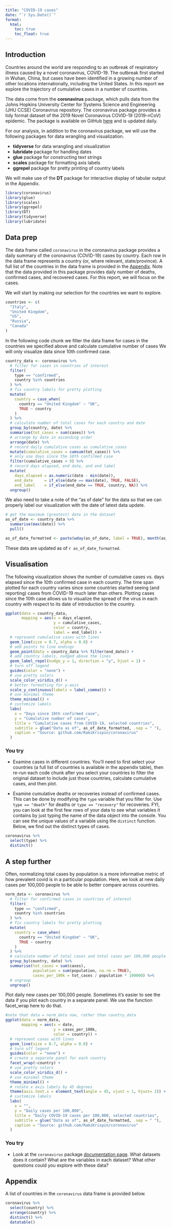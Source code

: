 ```yaml
---
title: "COVID-19 cases"
date: "`r Sys.Date()`"
format: 
  html: 
    toc: true
    toc_float: true
---
```


## Introduction

Countries around the world are responding to an outbreak of respiratory illness caused by a novel coronavirus, COVID-19. The outbreak first started in Wuhan, China, but cases have been identified in a growing number of other locations internationally, including the United States. In this report we explore the trajectory of cumulative cases in a number of countries.

The data come from the **coronavirus** package, which pulls data from the Johns Hopkins University Center for Systems Science and Engineering (JHU CCSE) Coronavirus repository. The coronavirus package provides a tidy format dataset of the 2019 Novel Coronavirus COVID-19 (2019-nCoV) epidemic. The package is available on GitHub [here](https://github.com/RamiKrispin/coronavirus) and is updated daily.

For our analysis, in addition to the coronavirus package, we will use the following packages for data wrangling and visualization.

-   **tidyverse** for data wrangling and visualization
-   **lubridate** package for handling dates
-   **glue** package for constructing text strings
-   **scales** package for formatting axis labels
-   **ggrepel** package for pretty printing of country labels

We will make use of the **DT** package for interactive display of tabular output in the Appendix.

```r
library(coronavirus)
library(glue)
library(scales)
library(ggrepel)
library(DT)
library(tidyverse)
library(lubridate)
```

## Data prep

The data frame called `coronavirus` in the coronavirus package provides a daily summary of the coronavirus (COVID-19) cases by country. Each row in the data frame represents a country (or, where relevant, state/province). A full list of the countries in the data frame is provided in the [Appendix]. Note that the data provided in this package provides daily number of deaths, confirmed cases, and recovered cases. For this report, we will focus on the cases.

We will start by making our selection for the countries we want to explore.

```r
countries <- c(
  "Italy",
  "United Kingdom",
  "US",
  "Russia",
  "Canada"
)
```

In the following code chunk we filter the data frame for cases in the countries we specified above and calculate cumulative number of cases We will only visualize data since 10th confirmed case.

```r
country_data <- coronavirus %>%
  # filter for cases in countries of interest
  filter(
    type == "confirmed",
    country %in% countries
  ) %>%
  # fix country labels for pretty plotting
  mutate(
    country = case_when(
      country == "United Kingdom" ~ "UK",
      TRUE ~ country
    )
  ) %>%
  # calculate number of total cases for each country and date
  group_by(country, date) %>%
  summarise(tot_cases = sum(cases)) %>%
  # arrange by date in ascending order
  arrange(date) %>%
  # record daily cumulative cases as cumulative_cases
  mutate(cumulative_cases = cumsum(tot_cases)) %>%
  # only use days since the 10th confirmed case
  filter(cumulative_cases > 9) %>%
  # record days elapsed, end date, and end label
  mutate(
    days_elapsed = as.numeric(date - min(date)),
    end_date     = if_else(date == max(date), TRUE, FALSE),
    end_label    = if_else(end_date == TRUE, country, NA)) %>% 
  ungroup()
```

We also need to take a note of the "as of date" for the data so that we can properly label our visualization with the date of latest data update.

```r
# get the maximum (greatest) date in the dataset
as_of_date <- country_data %>% 
  summarise(max(date)) %>% 
  pull()

as_of_date_formatted <- paste(wday(as_of_date, label = TRUE), month(as_of_date, label = TRUE), day(as_of_date), year(as_of_date))
```

These data are updated as of `r as_of_date_formatted`.

## Visualisation

The following visualization shows the number of cumulative cases vs. days elapsed since the 10th confirmed case in each country. The time span plotted for each country varies since some countries started seeing (and reporting) cases from COVID-19 much later than others. Plotting cases since the 10th case allows us to visualize the spread of the virus in each country with respect to its date of introduction to the country.

```r
ggplot(data = country_data,
       mapping = aes(x = days_elapsed, 
                     y = cumulative_cases, 
                     color = country, 
                     label = end_label)) +
  # represent cumulative cases with lines
  geom_line(size = 0.7, alpha = 0.8) +
  # add points to line endings
  geom_point(data = country_data %>% filter(end_date)) +
  # add country labels, nudged above the lines
  geom_label_repel(nudge_y = 1, direction = "y", hjust = 1) + 
  # turn off legend
  guides(color = "none") +
  # use pretty colors
  scale_color_viridis_d() +
  # better formatting for y-axis
  scale_y_continuous(labels = label_comma()) +
  # use minimal theme
  theme_minimal() +
  # customize labels
  labs(
    x = "Days since 10th confirmed case",
    y = "Cumulative number of cases",
    title = "Cumulative cases from COVID-19, selected countries",
    subtitle = glue("Data as of", as_of_date_formatted, .sep = " "),
    caption = "Source: github.com/RamiKrispin/coronavirus"
  )
```

### You try

-   Examine cases in different countries. You'll need to first select your countries (a full list of countries is available in the appendix table), then re-run each code chunk after you select your countries to filter the original dataset to include just those countries, calculate cumulative cases, and then plot.

-   Examine cumulative deaths or recoveries instead of confirmed cases. This can be done by modifying the `type` variable that you filter for. Use `type == "death"` for deaths or `type == "recovery"` for recoveries. FYI, you can look at the first few rows of your data to see what variables it contains by just typing the name of the data object into the console. You can see the unique values of a variable using the `distinct` function. Below, we find out the distinct types of cases.

```r
coronavirus %>%
  select(type) %>%
  distinct()
```

## A step further

Often, normalizing total cases by population is a more informative metric of how prevalent covid is in a particular population. Here, we look at new daily cases per 100,000 people to be able to better compare across countries.

```r
norm_data <- coronavirus %>%
  # filter for confirmed cases in countries of interest
  filter(
    type == "confirmed",
    country %in% countries
  ) %>%
  # fix country labels for pretty plotting
  mutate(
    country = case_when(
      country == "United Kingdom" ~ "UK",
      TRUE ~ country
    )
  ) %>%
  # calculate number of total cases and total cases per 100,000 people for each country and date
  group_by(country, date) %>%
  summarise(tot_cases = sum(cases),
            population = sum(population, na.rm = TRUE),
            cases_per_100k = tot_cases / population * 100000) %>%
  # ungroup
  ungroup()
```

Plot daily new cases per 100,000 people. Sometimes it's easier to see the data if you plot each country in a separate panel. We use the function facet_wrap here to do that.

```r
#note that data = norm_data now, rather than country_data
ggplot(data = norm_data,
       mapping = aes(x = date, 
                     y = cases_per_100k, 
                     color = country)) +
  # represent cases with lines
  geom_line(size = 0.7, alpha = 0.8) +
  # turn off legend
  guides(color = "none") +
  # create a separate panel for each country
  facet_wrap(~country) +
  # use pretty colors
  scale_color_viridis_d() +
  # use minimal theme
  theme_minimal() +
  # rotate x axis labels by 45 degrees
  theme(axis.text.x = element_text(angle = 45, vjust = 1, hjust= 1)) +
  # customize labels
  labs(
    x = "",
    y = "Daily cases per 100,000",
    title = "Daily COVID-19 cases per 100,000, selected countries",
    subtitle = glue("Data as of", as_of_date_formatted, .sep = " "),
    caption = "Source: github.com/RamiKrispin/coronavirus"
  )
```

### You try

-   Look at the `coronavirus` package [documentation page](https://github.com/RamiKrispin/coronavirus). What datasets does it contain? What are the variables in each dataset? What other questions could you explore with these data?

## Appendix

A list of countries in the `coronavirus` data frame is provided below.

```r
coronavirus %>%
  select(country) %>%
  arrange(country) %>%
  distinct() %>%
  datatable()
```
